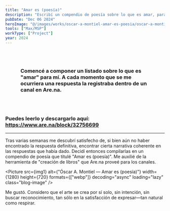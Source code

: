 ```yaml
---
title: "Amar es (poesía)"
description: "Escribí un compendio de poesía sobre lo que es amar, para mí."
pubDate: "Dec 06 2024"
heroImage: "@/images/works/oscar-a-montiel-amar-es-poesia/oscar-a-montiel-amar-es-poesia.jpg"
tools: ["Max/MSP"]
workType: ["Project"]
year: 2024
---
```



<h3 style="padding: 3rem;">Comencé a componer un listado sobre lo que es "amar" para mí. A cada momento que se me ocurriera una respuesta la registraba dentro de un canal en Are.na.</h3>


### Puedes leerlo y descargarlo aquí: https://www.are.na/block/32756699 

---

Tras varias semanas me descubrí satisfecho de, si bien aún no haber encontrado la respuesta definitiva, encontrar cierta narrativa coherente en las respuestas que había dado. Decidí entonces compilarlas en un compendio de poesía que titulé "Amar es (poesía)". Me auxilié de la herramienta de "creación de libros" que Are.na proveé para los canales.

<Picture 
  src={img1} 
  alt={"Óscar A. Montiel — Amar es (poesía)"}
  width={1280}
  height={720}
  formats={["webp"]}
  decoding="async"
  loading="lazy"
  class="blog-image"
/>

Me gustó. Considero que el arte se crea por sí solo, sin intención, sin buscar reconocimiento, tan sólo en la satisfacción de expresar—tan natural como respirar.




